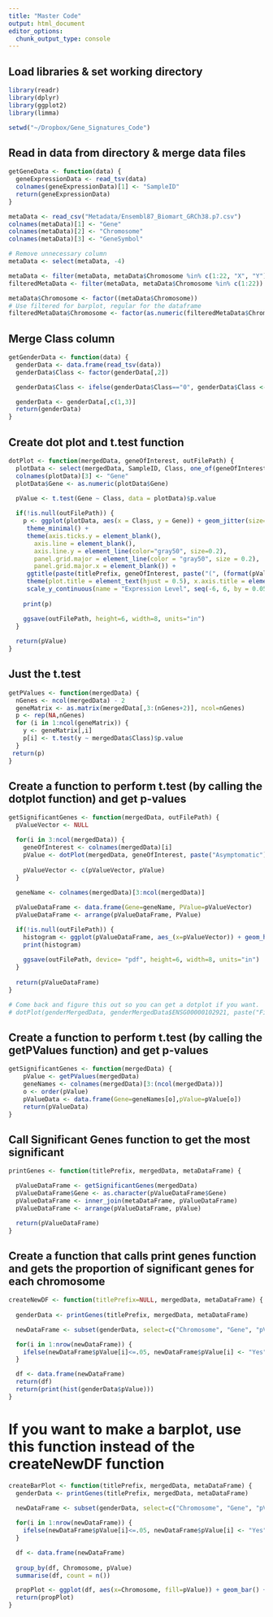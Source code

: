 ```yaml
---
title: "Master Code"
output: html_document
editor_options: 
  chunk_output_type: console
---
```


## Load libraries & set working directory

```r
library(readr)
library(dplyr)
library(ggplot2)
library(limma)

setwd("~/Dropbox/Gene_Signatures_Code")
```

## Read in data from directory & merge data files

```r
getGeneData <- function(data) {
  geneExpressionData <- read_tsv(data)
  colnames(geneExpressionData)[1] <- "SampleID"
  return(geneExpressionData)
}

metaData <- read_csv("Metadata/Ensembl87_Biomart_GRCh38.p7.csv")
colnames(metaData)[1] <- "Gene"
colnames(metaData)[2] <- "Chromosome"
colnames(metaData)[3] <- "GeneSymbol"

# Remove unnecessary column
metaData <- select(metaData, -4)

metaData <- filter(metaData, metaData$Chromosome %in% c(1:22, "X", "Y"), !is.na(metaData$GeneSymbol))
filteredMetaData <- filter(metaData, metaData$Chromosome %in% c(1:22))

metaData$Chromosome <- factor((metaData$Chromosome))
# Use filtered for barplot, regular for the dataframe
filteredMetaData$Chromosome <- factor(as.numeric(filteredMetaData$Chromosome)) 

```

## Merge Class column

```r
getGenderData <- function(data) {
  genderData <- data.frame(read_tsv(data))
  genderData$Class <- factor(genderData[,2])

  genderData$Class <- ifelse(genderData$Class=="0", genderData$Class <- "Male", genderData$Class <- "Female")

  genderData <- genderData[,c(1,3)]
  return(genderData)
}
```


## Create dot plot and t.test function

```r
dotPlot <- function(mergedData, geneOfInterest, outFilePath) {
  plotData <- select(mergedData, SampleID, Class, one_of(geneOfInterest)) #Come back to this
  colnames(plotData)[3] <- "Gene"
  plotData$Gene <- as.numeric(plotData$Gene)

  pValue <- t.test(Gene ~ Class, data = plotData)$p.value
  
  if(!is.null(outFilePath)) { 
    p <- ggplot(plotData, aes(x = Class, y = Gene)) + geom_jitter(size=.5, width=.15) +
     theme_minimal() +
     theme(axis.ticks.y = element_blank(), 
       axis.line = element_blank(),
       axis.line.y = element_line(color="gray50", size=0.2),
       panel.grid.major = element_line(color = "gray50", size = 0.2), 
       panel.grid.major.x = element_blank()) +
     ggtitle(paste(titlePrefix, geneOfInterest, paste("(", (format(pValue, trim = TRUE, digits = 2, scientific = TRUE)), ")", sep=""), sep=" ")) + 
     theme(plot.title = element_text(hjust = 0.5), x.axis.title = element_text(font = )) +
     scale_y_continuous(name = "Expression Level", seq(-6, 6, by = 0.05))
  
    print(p)

    ggsave(outFilePath, height=6, width=8, units="in")
  }
  
  return(pValue)
}
```

## Just the t.test

```r
getPValues <- function(mergedData) {
  nGenes <- ncol(mergedData) - 2
  geneMatrix <- as.matrix(mergedData[,3:(nGenes+2)], ncol=nGenes)
  p <- rep(NA,nGenes)
  for (i in 1:ncol(geneMatrix)) {
    y <- geneMatrix[,i]
    p[i] <- t.test(y ~ mergedData$Class)$p.value
  }
 return(p)
}
```

## Create a function to perform t.test (by calling the dotplot function) and get p-values

```r
getSignificantGenes <- function(mergedData, outFilePath) {
  pValueVector <- NULL 

  for(i in 3:ncol(mergedData)) { 
    geneOfInterest <- colnames(mergedData)[i] 
    pValue <- dotPlot(mergedData, geneOfInterest, paste("Asymptomatic"), NULL) 
    
    pValueVector <- c(pValueVector, pValue)
  }
  
  geneName <- colnames(mergedData)[3:ncol(mergedData)]

  pValueDataFrame <- data.frame(Gene=geneName, PValue=pValueVector)
  pValueDataFrame <- arrange(pValueDataFrame, PValue)

  if(!is.null(outFilePath)) {
    histogram <- ggplot(pValueDataFrame, aes_(x=pValueVector)) + geom_histogram(binwidth = .05, center=.025) + ggtitle("Significant Genes") 
    print(histogram)
  
    ggsave(outFilePath, device= "pdf", height=6, width=8, units="in") 
  }
  
  return(pValueDataFrame) 
}

# Come back and figure this out so you can get a dotplot if you want.
# dotPlot(genderMergedData, genderMergedData$ENSG00000102921, paste("Figures/", "ENSG00000102921", "_DotPlot.pdf", sep = "")) 
```

## Create a function to perform t.test (by calling the getPValues function) and get p-values

```r
getSignificantGenes <- function(mergedData) {
    pValue <- getPValues(mergedData) 
    geneNames <- colnames(mergedData)[3:(ncol(mergedData))] 
    o <- order(pValue)
    pValueData <- data.frame(Gene=geneNames[o],pValue=pValue[o])
    return(pValueData)
}
```

## Call Significant Genes function to get the most significant

```r
printGenes <- function(titlePrefix, mergedData, metaDataFrame) {

  pValueDataFrame <- getSignificantGenes(mergedData)
  pValueDataFrame$Gene <- as.character(pValueDataFrame$Gene)
  pValueDataFrame <- inner_join(metaDataFrame, pValueDataFrame)
  pValueDataFrame <- arrange(pValueDataFrame, pValue)

  return(pValueDataFrame) 
}
```

## Create a function that calls print genes function and gets the proportion of significant genes for each chromosome

```r
createNewDF <- function(titlePrefix=NULL, mergedData, metaDataFrame) {
  
  genderData <- printGenes(titlePrefix, mergedData, metaDataFrame)

  newDataFrame <- subset(genderData, select=c("Chromosome", "Gene", "pValue"))

  for(i in 1:nrow(newDataFrame)) {
    ifelse(newDataFrame$pValue[i]<=.05, newDataFrame$pValue[i] <- "Yes", newDataFrame$pValue[i] <- "No")
  }

  df <- data.frame(newDataFrame)
  return(df)
  return(print(hist(genderData$pValue)))
}
```

# If you want to make a barplot, use this function instead of the createNewDF function

```r
createBarPlot <- function(titlePrefix, mergedData, metaDataFrame) {
  genderData <- printGenes(titlePrefix, mergedData, metaDataFrame)
  
  newDataFrame <- subset(genderData, select=c("Chromosome", "Gene", "pValue"))

  for(i in 1:nrow(newDataFrame)) {
    ifelse(newDataFrame$pValue[i]<=.05, newDataFrame$pValue[i] <- "Yes", newDataFrame$pValue[i] <- "No")
  }

  df <- data.frame(newDataFrame)
  
  group_by(df, Chromosome, pValue)
  summarise(df, count = n())

  propPlot <- ggplot(df, aes(x=Chromosome, fill=pValue)) + geom_bar() + ggtitle(paste(titlePrefix, "Significant Genes", by=" "))
  return(propPlot)
}

```




